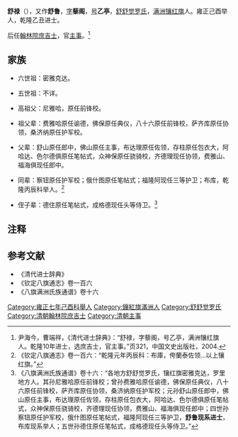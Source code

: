 '''舒禄'''（{{bd|？||？}}），又作'''舒鲁'''，[[字|字]]'''藜阁'''，[[号|号]]'''乙亭'''，[[舒舒觉罗氏|舒舒觉罗氏]]，[[满洲|满洲]][[镶红旗|镶红旗]]人。雍正己酉举人，乾隆乙丑进士。

后任[[翰林院庶吉士|翰林院庶吉士]]，官[[主事|主事]]。<ref>尹海今，曹端祥，《清代进士辞典》：“舒禄，字藜阁，号乙亭，满洲镶红旗人。乾隆10年进士，选庶吉士，官主事。”页321，中国文史出版社，2004.</ref>

==家族==
*六世祖：密雅克达。

*五世祖：不详。

*高祖父：尼雅哈，原任前锋校。

*祖父辈：费雅哈原任谕德，佛保原任典仪，八十六原任前锋校，萨齐库原任协领，桑济纳原任护军校。

*父辈：舒山原任郎中，佛山原任主事，布达理原任佐领，存柱原任包衣大，阿哈达、色尔德俱原任笔帖式，众神保原任骁骑校，齐德理现任协领，费雅山、福海俱现任郎中。

*同辈：察钮原任护军校；俄什图原任笔帖式；福隆阿现任三等护卫；布库，乾隆丙辰科举人。<ref>《钦定八旗通志》卷一百六：“乾隆元年丙辰科：布庫，侉蘭泰佐领...以上镶红旗。”</ref>

*侄子辈：德住原任笔帖式，成格德现任头等侍卫。<ref>《八旗满洲氏族通谱》卷十六：“各地方舒舒觉罗氏，镶红旗密雅克达，罗里地方人。其孙尼雅哈原任前锋校；曾孙费雅哈原任谕德，佛保原任典仪，八十六原任前锋校，萨齐库原任协领，桑济纳原任护军校；元孙舒山原任郎中，佛山原任主事，布达理原任佐领，存柱原任包衣大，阿哈达、色尔德俱原任笔帖式，众神保原任骁骑校，齐德理现任协领，费雅山、福海俱现任郎中；四世孙察钮原任护军校，俄什图原任笔帖式，福隆阿现任三等护卫，'''舒鲁现系进士'''，布库现系举人；五世孙德住原任笔帖式，成格德现任头等侍卫。”</ref>

==注释==
{{reflist}}

==参考文献==
*《清代进士辞典》
*《钦定八旗通志》卷一百六
*《八旗满洲氏族通谱》卷十六
{{乾隆十年乙丑科殿試金榜}}
[[Category:雍正七年己酉科舉人|Category:雍正七年己酉科舉人]]
[[Category:鑲紅旗滿洲人|Category:鑲紅旗滿洲人]]
[[Category:舒舒觉罗氏|Category:舒舒觉罗氏]]
[[Category:清朝翰林院庶吉士|Category:清朝翰林院庶吉士]]
[[Category:清朝主事|Category:清朝主事]]